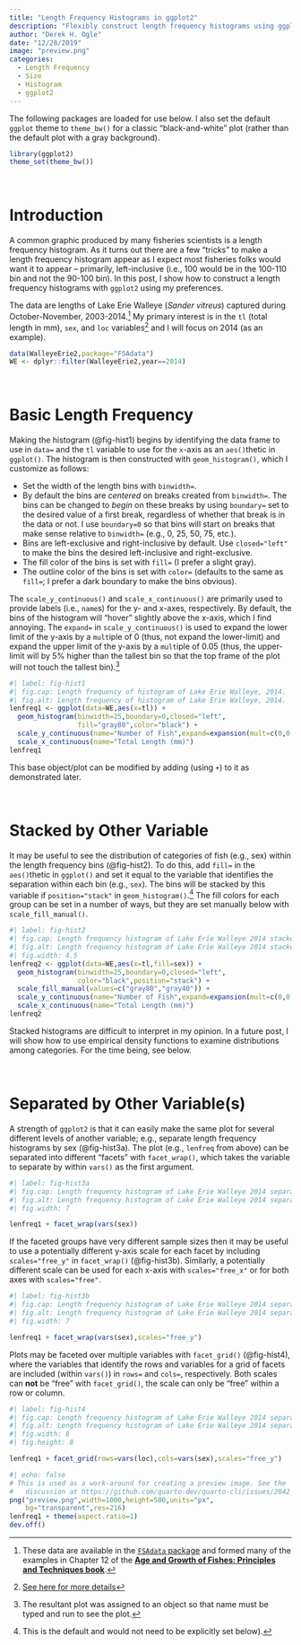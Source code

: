 ```yaml
---
title: "Length Frequency Histograms in ggplot2"
description: "Flexibly construct length frequency histograms using ggplot2"
author: "Derek H. Ogle"
date: "12/28/2019"
image: "preview.png"
categories:
  - Length Frequency
  - Size
  - Histogram
  - ggplot2
---
```


:::{.callout-note}
The following packages are loaded for use below. I also set the default `ggplot` theme to `theme_bw()` for a classic "black-and-white" plot (rather than the default plot with a gray background).
:::

```r
library(ggplot2)
theme_set(theme_bw())
```

&nbsp;

# Introduction
A common graphic produced by many fisheries scientists is a length frequency histogram. As it turns out there are a few "tricks" to make a length frequency histogram appear as I expect most fisheries folks would want it to appear -- primarily, left-inclusive (i.e., 100 would be in the 100-110 bin and not the 90-100 bin). In this post, I show how to construct a length frequency histograms with `ggplot2` using my preferences.

The data are lengths of Lake Erie Walleye (*Sander vitreus*) captured during October-November, 2003-2014.^[These data are available in the [`FSAdata` package](https://fishr-core-team.github.io/FSAdata/index.html) and formed many of the examples in Chapter 12 of the [**Age and Growth of Fishes: Principles and Techniques book**](https://derekogle.com/AGF/).] My primary interest is in the `tl` (total length in mm), `sex`, and `loc` variables^[[See here for more details](https://fishr-core-team.github.io/FSAdata/reference/WalleyeErie2.html)] and I will focus on 2014 (as an example).

```r
data(WalleyeErie2,package="FSAdata")
WE <- dplyr::filter(WalleyeErie2,year==2014)
```

&nbsp;

# Basic Length Frequency
Making the histogram (@fig-hist1) begins by identifying the data frame to use in `data=` and the `tl` variable to use for the `x`-axis as an `aes()`thetic in `ggplot()`. The histogram is then constructed with `geom_histogram()`, which I customize as follows:

* Set the width of the length bins with `binwidth=`.
* By default the bins are *centered* on breaks created from `binwidth=`. The bins can be changed to *begin* on these breaks by using `boundary=` set to the desired value of a first break, regardless of whether that break is in the data or not. I use `boundary=0` so that bins will start on breaks that make sense relative to `binwidth=` (e.g., 0, 25, 50, 75, etc.).
* Bins are left-exclusive and right-inclusive by default. Use `closed="left"` to make the bins the desired left-inclusive and right-exclusive.
* The fill color of the bins is set with `fill=` (I prefer a slight gray).
* The outline color of the bins is set with `color=` (defaults to the same as `fill=`; I prefer a dark boundary to make the bins obvious).

The `scale_y_continuous()` and `scale_x_continuous()` are primarily used to provide labels (i.e., `name`s) for the y- and x-axes, respectively. By default, the bins of the histogram will "hover" slightly above the x-axis, which I find annoying. The `expand=` in `scale_y_continuous()` is used to expand the lower limit of the y-axis by a `mult`iple of 0 (thus, not expand the lower-limit) and expand the upper limit of the y-axis by a `mult`iple of 0.05 (thus, the upper-limit will by 5% higher than the tallest bin so that the top frame of the plot will not touch the tallest bin).^[The resultant plot was assigned to an object so that name must be typed and run to see the plot.]

```r
#| label: fig-hist1
#| fig.cap: Length frequency of histogram of Lake Erie Walleye, 2014.
#| fig.alt: Length frequency of histogram of Lake Erie Walleye, 2014.
lenfreq1 <- ggplot(data=WE,aes(x=tl)) +
  geom_histogram(binwidth=25,boundary=0,closed="left",
                 fill="gray80",color="black") +
  scale_y_continuous(name="Number of Fish",expand=expansion(mult=c(0,0.05))) +
  scale_x_continuous(name="Total Length (mm)")
lenfreq1
```

This base object/plot can be modified by adding (using `+`) to it as demonstrated later.

&nbsp;

# Stacked by Other Variable
It may be useful to see the distribution of categories of fish (e.g., sex) within the length frequency bins (@fig-hist2). To do this, add `fill=` in the `aes()`thetic in `ggplot()` and set it equal to the variable that identifies the separation within each bin (e.g., `sex`). The bins will be stacked by this variable if `position="stack"` in `geom_histogram()`.^[This is the default and would not need to be explicitly set below).] The fill colors for each group can be set in a number of ways, but they are set manually below with `scale_fill_manual()`.

```r
#| label: fig-hist2
#| fig.cap: Length frequency histogram of Lake Erie Walleye 2014 stacked by sex.
#| fig.alt: Length frequency histogram of Lake Erie Walleye 2014 stacked by sex.
#| fig.width: 4.5
lenfreq2 <- ggplot(data=WE,aes(x=tl,fill=sex)) +
  geom_histogram(binwidth=25,boundary=0,closed="left",
                 color="black",position="stack") +
  scale_fill_manual(values=c("gray80","gray40")) +
  scale_y_continuous(name="Number of Fish",expand=expansion(mult=c(0,0.05))) +
  scale_x_continuous(name="Total Length (mm)")
lenfreq2
```

Stacked histograms are difficult to interpret in my opinion. In a future post, I will show how to use empirical density functions to examine distributions among categories. For the time being, see below.

&nbsp;

# Separated by Other Variable(s)
A strength of `ggplot2` is that it can easily make the same plot for several different levels of another variable; e.g., separate length frequency histograms by sex (@fig-hist3a). The plot (e.g., `lenfreq` from above) can be separated into different "facets" with `facet_wrap()`, which takes the variable to separate by within `vars()` as the first argument.

```r
#| label: fig-hist3a
#| fig.cap: Length frequency histogram of Lake Erie Walleye 2014 separated by sex.
#| fig.alt: Length frequency histogram of Lake Erie Walleye 2014 separated by sex.
#| fig.width: 7

lenfreq1 + facet_wrap(vars(sex))
```

If the faceted groups have very different sample sizes then it may be useful to use a potentially different y-axis scale for each facet by including `scales="free_y"` in `facet_wrap()` (@fig-hist3b). Similarly, a potentially different scale can be used for each x-axis with `scales="free_x"` or for both axes with `scales="free"`.

```r
#| label: fig-hist3b
#| fig.cap: Length frequency histogram of Lake Erie Walleye 2014 separated by sex with different frequency scales.
#| fig.alt: Length frequency histogram of Lake Erie Walleye 2014 separated by sex with different frequency scales.
#| fig.width: 7

lenfreq1 + facet_wrap(vars(sex),scales="free_y")
```

Plots may be faceted over multiple variables with `facet_grid()` (@fig-hist4), where the variables that identify the rows and variables for a grid of facets are included (within `vars()`) in `rows=` and `cols=`, respectively. Both scales can **not** be "free" with `facet_grid()`, the scale can only be "free" within a row or column.

```r
#| label: fig-hist4
#| fig.cap: Length frequency histogram of Lake Erie Walleye 2014 separated by sex and location of capture with different frequency scales.
#| fig.alt: Length frequency histogram of Lake Erie Walleye 2014 separated by sex and location of capture with different frequency scales.
#| fig.width: 8
#| fig.height: 8

lenfreq1 + facet_grid(rows=vars(loc),cols=vars(sex),scales="free_y")
```

```r
#| echo: false
# This is used as a work-around for creating a preview image. See the
#   discussion at https://github.com/quarto-dev/quarto-cli/issues/2042
png("preview.png",width=1000,height=500,units="px",
    bg="transparent",res=216)
lenfreq1 + theme(aspect.ratio=1)
dev.off()
```

